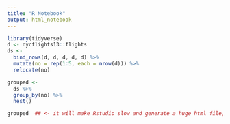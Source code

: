 ```yaml
---
title: "R Notebook"
output: html_notebook
---
```


```r
library(tidyverse)
d <- nycflights13::flights
ds <- 
  bind_rows(d, d, d, d, d) %>% 
  mutate(no = rep(1:5, each = nrow(d))) %>% 
  relocate(no)

grouped <-
  ds %>% 
  group_by(no) %>% 
  nest()

grouped  ## <- it will make Rstudio slow and generate a huge html file, it was not affected by "max.print"
```